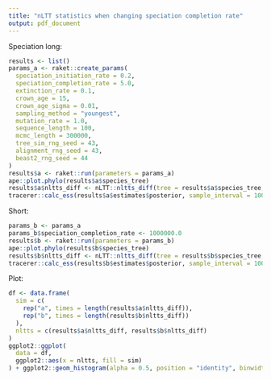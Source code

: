 ```yaml
---
title: "nLTT statistics when changing speciation completion rate"
output: pdf_document
---
```


Speciation long:

```r
results <- list()
params_a <- raket::create_params(
  speciation_initiation_rate = 0.2,
  speciation_completion_rate = 5.0,
  extinction_rate = 0.1,
  crown_age = 15,
  crown_age_sigma = 0.01,
  sampling_method = "youngest",
  mutation_rate = 1.0,
  sequence_length = 100,
  mcmc_length = 300000,
  tree_sim_rng_seed = 43,
  alignment_rng_seed = 43,
  beast2_rng_seed = 44
)
results$a <- raket::run(parameters = params_a) 
ape::plot.phylo(results$a$species_tree)
results$a$nltts_diff <- nLTT::nltts_diff(tree = results$a$species_tree, results$a$trees)
tracerer::calc_ess(results$a$estimates$posterior, sample_interval = 1000)
```

Short:

```r
params_b <- params_a
params_b$speciation_completion_rate <- 1000000.0
results$b <- raket::run(parameters = params_b) 
ape::plot.phylo(results$b$species_tree)
results$b$nltts_diff <- nLTT::nltts_diff(tree = results$b$species_tree, results$b$trees)
tracerer::calc_ess(results$b$estimates$posterior, sample_interval = 1000)
```

Plot:

```r
df <- data.frame(
  sim = c(
    rep("a", times = length(results$a$nltts_diff)), 
    rep("b", times = length(results$b$nltts_diff))
  ),
  nltts = c(results$a$nltts_diff, results$b$nltts_diff)
)
ggplot2::ggplot(
  data = df,
  ggplot2::aes(x = nltts, fill = sim)
) + ggplot2::geom_histogram(alpha = 0.5, position = "identity", binwidth = 0.01)
```

